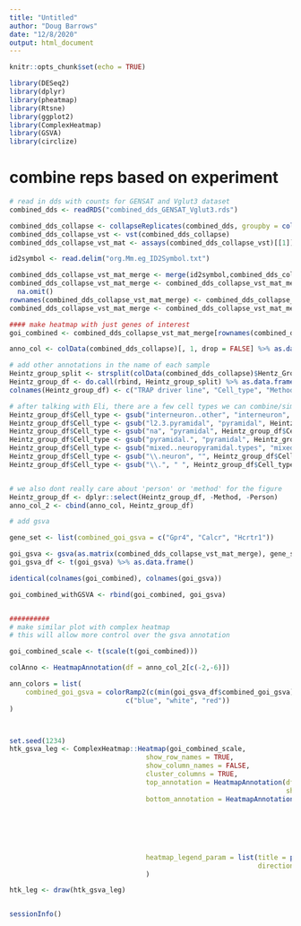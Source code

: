 ```yaml
---
title: "Untitled"
author: "Doug Barrows"
date: "12/8/2020"
output: html_document
---
```


```r
knitr::opts_chunk$set(echo = TRUE)
```

```r
library(DESeq2)
library(dplyr)
library(pheatmap)
library(Rtsne)
library(ggplot2)
library(ComplexHeatmap)
library(GSVA)
library(circlize)


```


# combine reps based on experiment

```r

# read in dds with counts for GENSAT and Vglut3 dataset
combined_dds <- readRDS("combined_dds_GENSAT_Vglut3.rds")

combined_dds_collapse <- collapseReplicates(combined_dds, groupby = colData(combined_dds)$Hentz_Group)
combined_dds_collapse_vst <- vst(combined_dds_collapse)
combined_dds_collapse_vst_mat <- assays(combined_dds_collapse_vst)[[1]]

id2symbol <- read.delim("org.Mm.eg_ID2Symbol.txt")

combined_dds_collapse_vst_mat_merge <- merge(id2symbol,combined_dds_collapse_vst_mat,by.x=1, by.y = 0,all.x=FALSE,all.y=TRUE)
combined_dds_collapse_vst_mat_merge <- combined_dds_collapse_vst_mat_merge[,-1] %>% # we want ot make symbols rownames so firest remove IDs
  na.omit()
rownames(combined_dds_collapse_vst_mat_merge) <- combined_dds_collapse_vst_mat_merge$Symbols
combined_dds_collapse_vst_mat_merge <- combined_dds_collapse_vst_mat_merge[, -1]

#### make heatmap with just genes of interest 
goi_combined <- combined_dds_collapse_vst_mat_merge[rownames(combined_dds_collapse_vst_mat_merge) %in% c("Gpr4", "Calcr", "Hcrtr1"), ]

anno_col <- colData(combined_dds_collapse)[, 1, drop = FALSE] %>% as.data.frame()

# add other annotations in the name of each sample
Heintz_group_split <- strsplit(colData(combined_dds_collapse)$Hentz_Group, split = "_")
Heintz_group_df <- do.call(rbind, Heintz_group_split) %>% as.data.frame()
colnames(Heintz_group_df) <- c("TRAP driver line", "Cell_type", "Method", "Brain_region", "Person")

# after talking with Eli, there are a few cell types we can combine/simplify
Heintz_group_df$Cell_type <- gsub("interneuron..other", "interneuron", Heintz_group_df$Cell_type)
Heintz_group_df$Cell_type <- gsub("l2.3.pyramidal", "pyramidal", Heintz_group_df$Cell_type)
Heintz_group_df$Cell_type <- gsub("na", "pyramidal", Heintz_group_df$Cell_type)
Heintz_group_df$Cell_type <- gsub("pyramidal.", "pyramidal", Heintz_group_df$Cell_type)
Heintz_group_df$Cell_type <- gsub("mixed..neuropyramidal.types", "mixed neuronal population", Heintz_group_df$Cell_type)
Heintz_group_df$Cell_type <- gsub("\\.neuron", "", Heintz_group_df$Cell_type)
Heintz_group_df$Cell_type <- gsub("\\.", " ", Heintz_group_df$Cell_type)


# we also dont really care about 'person' or 'method' for the figure 
Heintz_group_df <- dplyr::select(Heintz_group_df, -Method, -Person)
anno_col_2 <- cbind(anno_col, Heintz_group_df)

# add gsva

gene_set <- list(combined_goi_gsva = c("Gpr4", "Calcr", "Hcrtr1"))

goi_gsva <- gsva(as.matrix(combined_dds_collapse_vst_mat_merge), gene_set)
goi_gsva_df <- t(goi_gsva) %>% as.data.frame()

identical(colnames(goi_combined), colnames(goi_gsva))

goi_combined_withGSVA <- rbind(goi_combined, goi_gsva)


##########
# make similar plot with complex heatmap
# this will allow more control over the gsva annotation

goi_combined_scale <- t(scale(t(goi_combined)))

colAnno <- HeatmapAnnotation(df = anno_col_2[c(-2,-6)])

ann_colors = list(
    combined_goi_gsva = colorRamp2(c(min(goi_gsva_df$combined_goi_gsva), 0, max(goi_gsva_df$combined_goi_gsva)),
                             c("blue", "white", "red"))
)



set.seed(1234)
htk_gsva_leg <- ComplexHeatmap::Heatmap(goi_combined_scale,
                                  show_row_names = TRUE,
                                  show_column_names = FALSE,
                                  cluster_columns = TRUE,
                                  top_annotation = HeatmapAnnotation(df = anno_col_2,
                                                                     show_legend = TRUE),
                                  bottom_annotation = HeatmapAnnotation(df = goi_gsva_df, 
                                                                        col = ann_colors,
                                                                        annotation_legend_param = list(title = paste("combined_goi", 
                                                                                                                          "GSVA", 
                                                                                                                          sep = "\n"),
                                                                                                       direction = "vertical")
                                                                        ),
                                  heatmap_legend_param = list(title = paste("Indiv_goi", "Zscore", sep = "\n"),
                                                              direction = "vertical")
                                  )

htk_leg <- draw(htk_gsva_leg)



```





```r
sessionInfo()
```


